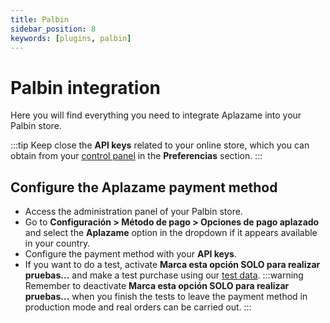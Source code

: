 ```yaml
---
title: Palbin
sidebar_position: 8
keywords: [plugins, palbin]
---
```

# Palbin integration
Here you will find everything you need to integrate Aplazame into your Palbin store.

:::tip
  Keep close the **API keys** related to your online store, which you can obtain from your [control panel](https://vendors.aplazame.com/) in the **Preferencias** section.
:::

## Configure the Aplazame payment method
- Access the administration panel of your Palbin store.
- Go to **Configuración > Método de pago > Opciones de pago aplazado** and select the **Aplazame** option in the dropdown if it appears available in your country.
- Configure the payment method with your **API keys**.
- If you want to do a test, activate **Marca esta opción SOLO para realizar pruebas...** and make a test purchase using our [test data](../../api/test-environment/test-data/).
:::warning
  Remember to deactivate **Marca esta opción SOLO para realizar pruebas...** when you finish the tests to leave the payment method in production mode and real orders can be carried out.
:::
